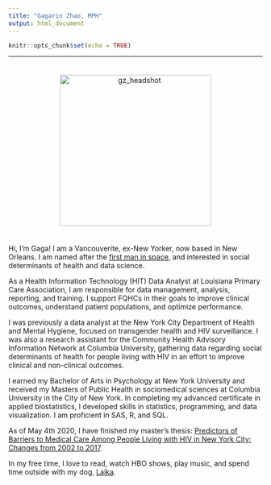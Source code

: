```yaml
---
title: "Gagarin Zhao, MPH"
output: html_document
---
```


```r
knitr::opts_chunk$set(echo = TRUE)
```

<hr></hr>

<center>

<div style="display: flex; justify-content: center;">
<img src="me2.JPG" width="300" style="border:8px solid white" alt="gz_headshot">

</div>


<body>

</center>

<left>
Hi, I'm Gaga! I am a Vancouverite, ex-New Yorker, now based in New Orleans. I am named after the [first man in space](https://en.wikipedia.org/wiki/Yuri_Gagarin){target="_blank"}, and interested in social determinants of health and data science.

As a Health Information Technology (HIT) Data Analyst at Louisiana Primary Care Association, I am responsible for data management, analysis, reporting, and training. I support FQHCs in their goals to improve clinical outcomes, understand patient populations, and optimize performance.

I was previously a data analyst at the New York City Department of Health and Mental Hygiene, focused on transgender health and HIV surveillance. I was also a research assistant for the Community Health Advisory Information Network at Columbia University, gathering data regarding social determinants of health for people living with HIV in an effort to improve clinical and non-clinical outcomes.

I earned my Bachelor of Arts in Psychology at New York University and received my Masters of Public Health in sociomedical sciences at Columbia University in the City of New York. In completing my advanced certificate in applied biostatistics, I developed skills in statistics, programming, and data visualization. I am proficient in SAS, R, and SQL.


As of May 4th 2020, I have finished my master's thesis: [Predictors of Barriers to Medical Care Among People Living with HIV in New York City: Changes from 2002 to 2017](https://academiccommons.columbia.edu/doi/10.7916/d8-6zd4-mz42){target="_blank"}.

In my free time, I love to read, watch HBO shows, play music, and spend time outside with my dog, [Laika](https://instagram.com/laikacosmonaut){target="_blank"}.

</body>